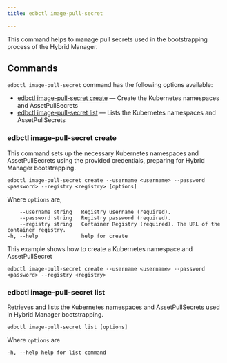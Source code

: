 ```yaml
---
title: edbctl image-pull-secret

---
```


This command helps to manage pull secrets used in the bootstrapping process of the Hybrid Manager.

## Commands

`edbctl image-pull-secret` command has the following options available:

-   [edbctl image-pull-secret create](edbctl_image_pull_secret.mdx#edbctl-image-pull-secret-create) — Create the Kubernetes namespaces and AssetPullSecrets
-   [edbctl image-pull-secret list](edbctl_image_pull_secret.mdx#edbctl-image-pull-secret-list) — Lists the Kubernetes namespaces and AssetPullSecrets

### edbctl image-pull-secret create

This command sets up the necessary Kubernetes namespaces and AssetPullSecrets using the provided credentials, preparing for Hybrid Manager bootstrapping.

```
edbctl image-pull-secret create --username <username> --password <password> --registry <registry> [options]
```

Where `options` are,

```
    --username string   Registry username (required).
    --password string   Registry password (required).
    --registry string   Container Registry (required). The URL of the container registry.
-h, --help              help for create
```

This example shows how to create a Kubernetes namespace and AssetPullSecret

```
edbctl image-pull-secret create --username <username> --password <password> --registry <registry>
```

### edbctl image-pull-secret list

Retrieves and lists the Kubernetes namespaces and AssetPullSecrets used in Hybrid Manager bootstrapping.

```
edbctl image-pull-secret list [options]
```

Where `options` are

```
-h, --help help for list command
```

